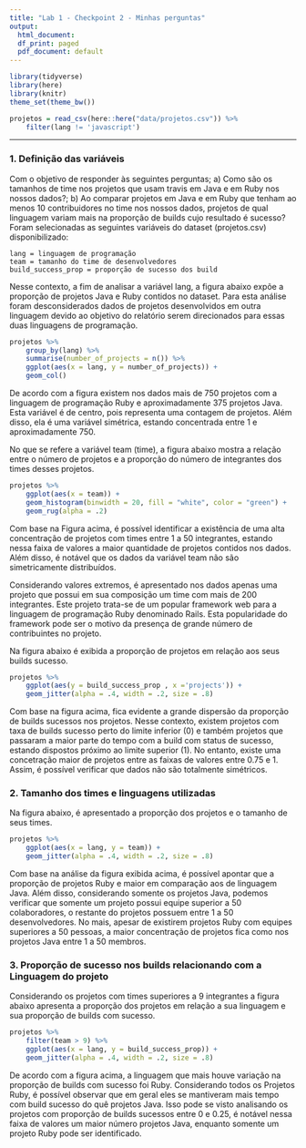 ```yaml
---
title: "Lab 1 - Checkpoint 2 - Minhas perguntas"
output:
  html_document:
  df_print: paged
  pdf_document: default
---
```



```r
library(tidyverse)
library(here)
library(knitr)
theme_set(theme_bw())
```

```r
projetos = read_csv(here::here("data/projetos.csv")) %>%
    filter(lang != 'javascript')
```

---
### 1. Definição das variáveis

Com o objetivo de responder às seguintes perguntas; a) Como são os tamanhos de time nos projetos que usam travis em Java e em Ruby nos nossos dados?; b) Ao comparar projetos em Java e em Ruby que tenham ao menos 10 contribuidores no time nos nossos dados, projetos de qual linguagem variam mais na proporção de builds cujo resultado é sucesso? Foram selecionadas as seguintes variáveis do dataset (projetos.csv) disponibilizado:

```
lang = linguagem de programação
team = tamanho do time de desenvolvedores
build_success_prop = proporção de sucesso dos build

```

Nesse contexto, a fim de analisar a variável lang, a figura abaixo expõe a proporção de projetos Java e Ruby contidos no dataset. Para esta análise foram desconsiderados dados de projetos desenvolvidos em outra linguagem devido ao objetivo do relatório serem direcionados para essas duas linguagens de programação.


```r
projetos %>% 
    group_by(lang) %>% 
    summarise(number_of_projects = n()) %>% 
    ggplot(aes(x = lang, y = number_of_projects)) + 
    geom_col()
```
    

De acordo com a figura existem nos dados mais de 750 projetos com a linguagem de programação Ruby e aproximadamente 375 projetos Java. Esta variável é de centro, pois representa uma contagem de projetos. Além disso, ela é uma variável simétrica, estando concentrada entre 1 e aproximadamente 750.

No que se refere a variável team (time), a figura abaixo mostra a relação entre o número de projetos e a proporção do número de integrantes dos times desses projetos.


```r
projetos %>% 
    ggplot(aes(x = team)) + 
    geom_histogram(binwidth = 20, fill = "white", color = "green") +
    geom_rug(alpha = .2) 
```

Com base na Figura acima, é possível identificar a existência de uma alta concentração de projetos com times entre 1 a 50 integrantes, estando nessa faixa de valores a maior quantidade de projetos contidos nos dados. Além disso, é notável que os dados da variável team não são simetricamente distribuídos.

Considerando valores extremos, é apresentado nos dados apenas uma projeto que possui em sua composição um time com mais de 200 integrantes. Este projeto trata-se de um popular framework web para a linguagem de programação Ruby denominado Rails. Esta popularidade do framework pode ser o motivo da presença de grande número de contribuintes no projeto.

Na figura abaixo é exibida a proporção de projetos em relação aos seus builds sucesso.
    
```r
projetos %>% 
    ggplot(aes(y = build_success_prop , x ='projects')) + 
    geom_jitter(alpha = .4, width = .2, size = .8) 

```

Com base na figura acima, fica evidente a grande dispersão da proporção de builds sucessos nos projetos. Nesse contexto, existem projetos com taxa de builds sucesso perto do limite inferior (0) e também projetos que passaram a maior parte do tempo com a build com status de sucesso, estando dispostos próximo ao limite superior (1). No entanto, existe uma concetração maior de projetos entre as faixas de valores entre 0.75 e 1. Assim, é possível verificar que dados não são totalmente simétricos.

### 2. Tamanho dos times e linguagens utilizadas

Na figura abaixo, é apresentado a proporção dos projetos e o tamanho de seus times.

```r
projetos %>% 
    ggplot(aes(x = lang, y = team)) + 
    geom_jitter(alpha = .4, width = .2, size = .8)
```


Com base na análise da figura exibida acima, é possível apontar que a proporção de projetos Ruby e maior em comparação aos de linguagem Java. Além disso, considerando somente os projetos Java, podemos verificar que somente um projeto possui equipe superior a 50 colaboradores, o restante do projetos possuem entre 1 a 50 desenvolvedores. No mais, apesar de existirem projetos Ruby com equipes superiores a 50 pessoas, a maior concentração de projetos fica como nos projetos Java entre 1 a 50 membros.


### 3. Proporção de sucesso nos builds relacionando com a Linguagem do projeto

Considerando os projetos com times superiores a 9 integrantes a figura abaixo apresenta a proporção dos projetos em relação a sua linguagem e sua proporção de builds com sucesso.

```r
projetos %>% 
    filter(team > 9) %>%
    ggplot(aes(x = lang, y = build_success_prop)) + 
    geom_jitter(alpha = .4, width = .2, size = .8) 
```

De acordo com a figura acima, a linguagem que mais houve variação na proporção de builds com sucesso foi Ruby. Considerando todos os Projetos Ruby, é possível observar que em geral eles se mantiveram mais tempo com build sucesso do quê projetos Java. Isso pode se visto analisando os projetos com proporção de builds sucessos entre 0 e 0.25, é notável nessa faixa de valores um maior número projetos Java, enquanto somente um projeto Ruby pode ser identificado. 

